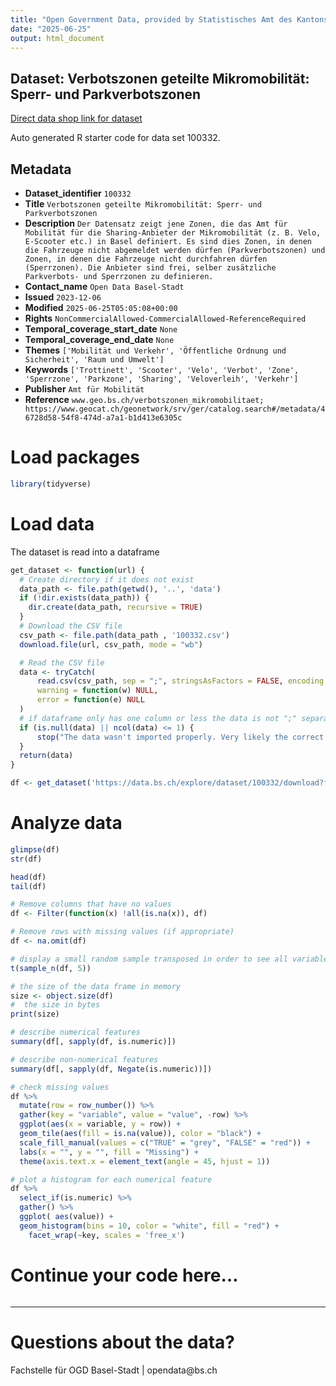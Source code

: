 ```yaml
---
title: "Open Government Data, provided by Statistisches Amt des Kantons Basel-Stadt - Fachstelle OGD"
date: "2025-06-25"
output: html_document
---
```


## Dataset: Verbotszonen geteilte Mikromobilität: Sperr- und Parkverbotszonen

[Direct data shop link for dataset](https://data.bs.ch/explore/dataset/100332)

Auto generated R starter code for data set 100332.

## Metadata

- **Dataset_identifier** `100332`
- **Title** `Verbotszonen geteilte Mikromobilität: Sperr- und Parkverbotszonen`
- **Description** `Der Datensatz zeigt jene Zonen, die das Amt für Mobilität für die Sharing-Anbieter der Mikromobilität (z. B. Velo, E-Scooter etc.) in Basel definiert. Es sind dies Zonen, in denen die Fahrzeuge nicht abgemeldet werden dürfen (Parkverbotszonen) und Zonen, in denen die Fahrzeuge nicht durchfahren dürfen (Sperrzonen). Die Anbieter sind frei, selber zusätzliche Parkverbots- und Sperrzonen zu definieren.`
- **Contact_name** `Open Data Basel-Stadt`
- **Issued** `2023-12-06`
- **Modified** `2025-06-25T05:05:08+00:00`
- **Rights** `NonCommercialAllowed-CommercialAllowed-ReferenceRequired`
- **Temporal_coverage_start_date** `None`
- **Temporal_coverage_end_date** `None`
- **Themes** `['Mobilität und Verkehr', 'Öffentliche Ordnung und Sicherheit', 'Raum und Umwelt']`
- **Keywords** `['Trottinett', 'Scooter', 'Velo', 'Verbot', 'Zone', 'Sperrzone', 'Parkzone', 'Sharing', 'Veloverleih', 'Verkehr']`
- **Publisher** `Amt für Mobilität`
- **Reference** `www.geo.bs.ch/verbotszonen_mikromobilitaet; https://www.geocat.ch/geonetwork/srv/ger/catalog.search#/metadata/46728d58-54f8-474d-a7a1-b1d413e6305c`


# Load packages

```r

library(tidyverse)
```

# Load data

The dataset is read into a dataframe

```r
get_dataset <- function(url) {
  # Create directory if it does not exist
  data_path <- file.path(getwd(), '..', 'data')
  if (!dir.exists(data_path)) {
    dir.create(data_path, recursive = TRUE)
  }
  # Download the CSV file
  csv_path <- file.path(data_path , '100332.csv')
  download.file(url, csv_path, mode = "wb")

  # Read the CSV file
  data <- tryCatch(
      read.csv(csv_path, sep = ";", stringsAsFactors = FALSE, encoding = "UTF-8"),
      warning = function(w) NULL,
      error = function(e) NULL
  )
  # if dataframe only has one column or less the data is not ";" separated
  if (is.null(data) || ncol(data) <= 1) {
      stop("The data wasn't imported properly. Very likely the correct separator couldn't be found.\nPlease check the dataset manually and adjust the code.")
  }
  return(data)
}
```

```r

df <- get_dataset('https://data.bs.ch/explore/dataset/100332/download?format=csv&timezone=Europe%2FZurich')

```

# Analyze data

```r

glimpse(df)
str(df)

head(df)
tail(df)

```

```r
# Remove columns that have no values
df <- Filter(function(x) !all(is.na(x)), df)

# Remove rows with missing values (if appropriate)
df <- na.omit(df)
```

```r
# display a small random sample transposed in order to see all variables
t(sample_n(df, 5))
```

```r
# the size of the data frame in memory
size <- object.size(df)
#  the size in bytes
print(size)
```

```r
# describe numerical features
summary(df[, sapply(df, is.numeric)])
```

```r
# describe non-numerical features
summary(df[, sapply(df, Negate(is.numeric))])
```

```r
# check missing values
df %>%
  mutate(row = row_number()) %>%
  gather(key = "variable", value = "value", -row) %>%
  ggplot(aes(x = variable, y = row)) +
  geom_tile(aes(fill = is.na(value)), color = "black") +
  scale_fill_manual(values = c("TRUE" = "grey", "FALSE" = "red")) +
  labs(x = "", y = "", fill = "Missing") +
  theme(axis.text.x = element_text(angle = 45, hjust = 1))
```

```r
# plot a histogram for each numerical feature
df %>%
  select_if(is.numeric) %>%
  gather() %>%
  ggplot( aes(value)) +
  geom_histogram(bins = 10, color = "white", fill = "red") +
    facet_wrap(~key, scales = 'free_x')
```

# Continue your code here...

```r

```
------------------------------------------------------------------------

# Questions about the data?

Fachstelle für OGD Basel-Stadt | opendata@bs.ch
